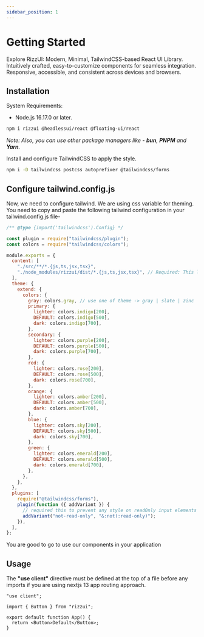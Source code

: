 ```yaml
---
sidebar_position: 1
---
```


# Getting Started

Explore RizzUI: Modern, Minimal, TailwindCSS-based React UI Library. Intuitively crafted, easy-to-customize components for seamless integration. Responsive, accessible, and consistent across devices and browsers.

## Installation

System Requirements:

- Node.js 16.17.0 or later.

```bash title=Terminal
npm i rizzui @headlessui/react @floating-ui/react
```

_*Note: Also, you can use other package managers like - **bun**, **PNPM** and **Yarn**.*_

Install and configure TailwindCSS to apply the style.

```bash title=Terminal
npm i -D tailwindcss postcss autoprefixer @tailwindcss/forms
```

## Configure tailwind.config.js

Now, we need to configure tailwind. We are using css variable for theming. You need to copy and paste the following tailwind configuration in your tailwind.config.js file-

```js title=tailwind.config.js
/** @type {import('tailwindcss').Config} */

const plugin = require("tailwindcss/plugin");
const colors = require("tailwindcss/colors");

module.exports = {
  content: [
    "./src/**/*.{js,ts,jsx,tsx}",
    "./node_modules/rizzui/dist/*.{js,ts,jsx,tsx}", // Required: This line is necessary to compile RizzUI style.
  ],
  theme: {
    extend: {
      colors: {
        gray: colors.gray, // use one of theme -> gray | slate | zinc | neutral | stone
        primary: {
          lighter: colors.indigo[200],
          DEFAULT: colors.indigo[500],
          dark: colors.indigo[700],
        },
        secondary: {
          lighter: colors.purple[200],
          DEFAULT: colors.purple[500],
          dark: colors.purple[700],
        },
        red: {
          lighter: colors.rose[200],
          DEFAULT: colors.rose[500],
          dark: colors.rose[700],
        },
        orange: {
          lighter: colors.amber[200],
          DEFAULT: colors.amber[500],
          dark: colors.amber[700],
        },
        blue: {
          lighter: colors.sky[200],
          DEFAULT: colors.sky[500],
          dark: colors.sky[700],
        },
        green: {
          lighter: colors.emerald[200],
          DEFAULT: colors.emerald[500],
          dark: colors.emerald[700],
        },
      },
    },
  },
  plugins: [
    require("@tailwindcss/forms"),
    plugin(function ({ addVariant }) {
      // required this to prevent any style on readOnly input elements
      addVariant("not-read-only", "&:not(:read-only)");
    }),
  ],
};
```

You are good to go to use our components in your application

## Usage

The **"use client"** directive must be defined at the top of a file before any imports if you are using nextjs 13 app routing approach.

```tsx
"use client";

import { Button } from "rizzui";

export default function App() {
  return <Button>Default</Button>;
}
```
